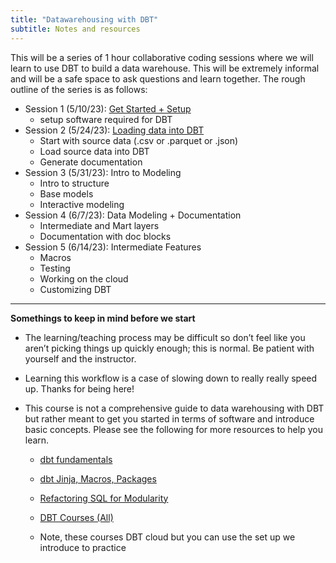 ```yaml
---
title: "Datawarehousing with DBT"
subtitle: Notes and resources 
---
```


This will be a series of 1 hour collaborative coding sessions where we will learn to use DBT to build a data warehouse. This will be extremely informal and will be a safe space to ask questions and learn together. The rough outline of the series is as follows:

-   Session 1 (5/10/23): [Get Started + Setup](https://drexel-uhc.github.io/analytics-corner/pages/manuals/dbt/get-started-install.html)
    -   setup software required for DBT
-   Session 2 (5/24/23): [Loading data into DBT](https://drexel-uhc.github.io/analytics-corner/pages/manuals/dbt/load-data.html)
    -   Start with source data (.csv or .parquet or .json)
    -   Load source data into DBT
    -   Generate documentation
-   Session 3 (5/31/23): Intro to Modeling
    -   Intro to structure
    -   Base models
    -   Interactive modeling
-   Session 4 (6/7/23): Data Modeling + Documentation
    -   Intermediate and Mart layers
    -   Documentation with doc blocks
-   Session 5 (6/14/23): Intermediate Features
    -   Macros
    -   Testing
    -   Working on the cloud
    -   Customizing DBT

------------------------------------------------------------------------

::: callout-note
**Somethings to keep in mind before we start**

-   The learning/teaching process may be difficult so don't feel like you aren't picking things up quickly enough; this is normal. Be patient with yourself and the instructor.

-   Learning this workflow is a case of slowing down to really really speed up. Thanks for being here!

-   This course is not a comprehensive guide to data warehousing with DBT but rather meant to get you started in terms of software and introduce basic concepts. Please see the following for more resources to help you learn.

    -   [dbt fundamentals](https://courses.getdbt.com/courses/fundamentals)

    -   [dbt Jinja, Macros, Packages](https://courses.getdbt.com/courses/jinja-macros-packages)

    -   [Refactoring SQL for Modularity](https://courses.getdbt.com/courses/refactoring-sql-for-modularity)

    -   [DBT Courses (All)](https://courses.getdbt.com/collections)

    -   Note, these courses DBT cloud but you can use the set up we introduce to practice
:::
